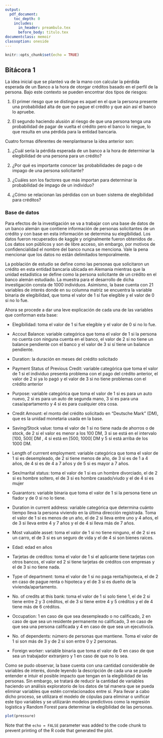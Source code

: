 ```yaml
---
output:
  pdf_document: 
    toc_depth: 0
    includes:
      in_header: preambulo.tex
      before_body: titulo.tex
documentclass: memoir
classoption: oneside
---
```


```r
knitr::opts_chunk$set(echo = TRUE)
```

## Bitácora 1

La idea inicial que se planteó va de la mano con calcular la pérdida esperada de un Banco a la hora de otorgar créditos basado en el perfil de la persona. Bajo este contexto se pueden encontrar dos tipos de riesgos: 

1) El primer riesgo que se distingue es aquel en el que la persona presente una probabilidad alta de que no pague el crédito y que aún así el banco lo apruebe.

2) El segundo haciendo alusión al riesgo de que una persona tenga una probabilidad de pagar de vuelta el crédito pero el banco lo niegue, lo que resulta en una pérdida para la entidad bancaria. 


Cuatro formas diferentes de reenplantearse la idea anterior son: 

1) ¿Cuál sería la pérdida esperada de un banco a la hora de determinar la elegibilidad de una persona para un crédito?

2) ¿Por qué es importante conocer las probabilidades de pago o de impago de una persona solicitante?

3) ¿Cuáles son los factores que más importan para determinar la probabilidad de impago de un individuo?

4) ¿Cómo se relacionan las pérdidas con un buen sistema de elegibilidad para créditos?


### Base de datos

Para efectos de la investigación se va a trabajar con una base de datos de un banco alemán que contiene información de personas solicitantes de un crédito y con base en esta información se determina su elegibilidad. Los datos fueron recuperados de kaggle y originalmente fueron obtenidos de \href{https://online.stat.psu.edu/stat508/resource/analysis/gcd}{Penn State Eberly College of Science}. Los datos son públicos y son de libre acceso, sin embargo, por motivos de confidencialidad el nombre del banco nunca se menciona. Vale la pena mencionar que los datos no están delimitados temporalmente. 

La población de estudio se define como las personas que solicitaron un crédito en esta entidad bancaria ubicada en Alemania mientras que la unidad estadística se define como la persona solicitante de un crédito en el banco alemán estudiado. La muestra para el desarrollo de dicha investigación consta de 1000 individuos. Asimismo, la base cuenta con 21 variables de interés donde en su columna matriz se encuentra la variable binaria de elegibilidad, que toma el valor de 1 si fue elegible y el valor de 0 si no lo fue. 

Ahora se procede a dar una leve explicación de cada una de las variables que conforman esta base:

- Elegibilidad: toma el valor de 1 si fue elegible y el valor de 0 si no lo fue. 

- Accout Balance: variable categórica que toma el valor de 1 si la persona no cuenta con ninguna cuenta en el banco, el valor de 2 si no tiene un balance pendiente con el banco y el valor de 3 si sí tiene un balance pendiente.

- Duration: la duración en meses del crédito solicitado

- Payment Status of Previous Credit: variable categórica que toma el valor de 1 si el individuo presenta problema con el pago del crédito anterior, el valor de 2 si ya lo pagó y el valor de 3 si no tiene problemas con el crédito anterior 

- Purpose: variable categórica que toma el valor de 1 si es para un auto nuevo, 2 si es para un auto de segunda mano, 3 si es para una casa/apartamento y 4 si es para cualquier otra cosa. 

- Credit Amount: el monto del crédito solicitado en "Deutsche Mark" (DM), que es la unidad monetaria usada en la base. 

- Saving/Stock value: toma el valor de 1 si no tiene nada de ahorros o de stock, de 2 si el valor es menor a los 100 DM, 3 si se está en el intervalo [100, 500[ DM , 4 si está en [500, 1000[ DM y 5 si está arriba de los 1000 DM. 

- Length of currrent employment: variable categórica que toma el valor de 1 si es desempleado, de 2 si tiene menos de año, de 3 si es de 1 a 4 años, de 4 si es de 4 a 7 años y de 5 si es mayor a 7 años. 

- Sex/marital status: toma el valor de 1 si es un hombre divorciado, el de 2 si es hombre soltero, el de 3 si es hombre casado/viudo y el de 4 si es mujer

- Guarantors: variable binaria que toma el valor de 1 si la persona tiene un fiador y de 0 si no lo tiene. 

- Duration in current address: variable categórica que determina cuánto tiempo lleva la persona viviendo en la última dirección registrada. Toma el valor de 1 si es menos de un año, el de 2 si lleva entre uno y 4 años, el de 3 si lleva entre 4 y 7 años y el de 4 si lleva más de 7 años. 

- Most valuable asset: toma el valor de 1 si no tiene ninguno, el de 2 si es un carro, el de 3 si es un seguro de vida y el de 4 si son bienes raíces. 

- Edad: edad en años

- Tarjetas de créditos: toma el valor de 1 si el aplicante tiene tarjetas con otros bancos, el valor ed 2 si tiene tarjetas de créditos con empresas y el de 3 si no tiene nada. 

- Type of department: toma el valor de 1 si no paga renta/hipoteca, el de 2 en caso de pague renta o hipoteca y el de 3 si es dueño de la vivienda/apartamento. 

- No. of credits at this bank: toma el valor de 1 si solo tiene 1, el de 2 si tiene entre 2 y 3 créditos, el de 3 si tiene entre 4 y 5 créditos y el de 4 tiene más de 6 créditos. 

- Occupation: 1 en caso de que sea desempleado o no calificado, 2 en caso de que sea un residente permanente no calificado, 3 en caso de que sea una persona calificada y 4 en caso de que sea un ejecutivo/a. 

- No. of dependents: número de personas que mantiene. Toma el valor de 1 si son más de 3 y de 2 si son entre 0 y 2 personas. 

- Foreign worker: variable binaria que toma el valor de 0 en caso de que sea un trabajador extranjero y 1 en caso de que no lo sea.   

Como se pudo observar, la base cuenta con una cantidad considerable de variables de interés, donde leyendo la descripción de cada una se puede entender e intuir el posible impacto que tengan en la elegibilidad de las personas. Sin embargo, se tratará de reducir la cantidad de variables haciendo un análisis exploratorio de los datos de tal manera que se pueda eliminar variables que estén correlacionados entre sí. Para llevar a cabo dicho proceso, se utilizara el modelo de cópulas para eliminar o unificar este tipo variables y se utilizarán modelos predictivos como la regresión logística y Random Forest para determinar la elegibilidad de las personas. 




```r
plot(pressure)
```

Note that the `echo = FALSE` parameter was added to the code chunk to prevent printing of the R code that generated the plot.
